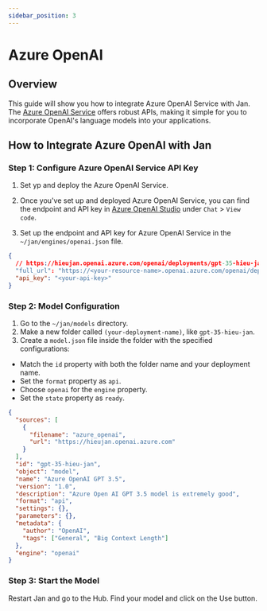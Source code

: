 ```yaml
---
sidebar_position: 3
---
```



# Azure OpenAI

## Overview

This guide will show you how to integrate Azure OpenAI Service with Jan. The [Azure OpenAI Service](https://learn.microsoft.com/en-us/azure/ai-services/openai/overview?source=docs) offers robust APIs, making it simple for you to incorporate OpenAI's language models into your applications.

## How to Integrate Azure OpenAI with Jan

### Step 1: Configure Azure OpenAI Service API Key

1. Set yp and deploy the Azure OpenAI Service.
2. Once you've set up and deployed Azure OpenAI Service, you can find the endpoint and API key in [Azure OpenAI Studio](https://oai.azure.com/) under `Chat` > `View code`.

3. Set up the endpoint and API key for Azure OpenAI Service in the `~/jan/engines/openai.json` file.

```json title="~/jan/engines/openai.json"
{
  // https://hieujan.openai.azure.com/openai/deployments/gpt-35-hieu-jan/chat/completions?api-version=2023-07-01-preview
  "full_url": "https://<your-resource-name>.openai.azure.com/openai/deployments/<your-deployment-name>/chat/completions?api-version=<api-version>",
  "api_key": "<your-api-key>"
}
```

### Step 2: Model Configuration

1. Go to the `~/jan/models` directory. 
2. Make a new folder called `(your-deployment-name)`, like `gpt-35-hieu-jan`.
3. Create a `model.json` file inside the folder with the specified configurations:
  - Match the `id` property with both the folder name and your deployment name.
  - Set the `format` property as `api`.
  - Choose `openai` for the `engine` property.
  - Set the `state` property as `ready`.

```json title="~/jan/models/gpt-35-hieu-jan/model.json"
{
  "sources": [
    {
      "filename": "azure_openai",
      "url": "https://hieujan.openai.azure.com"
    }
  ],
  "id": "gpt-35-hieu-jan",
  "object": "model",
  "name": "Azure OpenAI GPT 3.5",
  "version": "1.0",
  "description": "Azure Open AI GPT 3.5 model is extremely good",
  "format": "api",
  "settings": {},
  "parameters": {},
  "metadata": {
    "author": "OpenAI",
    "tags": ["General", "Big Context Length"]
  },
  "engine": "openai"
}
```

### Step 3: Start the Model

Restart Jan and go to the Hub. Find your model and click on the Use button.